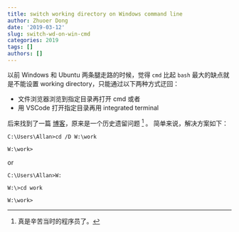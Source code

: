 ```yaml
---
title: switch working directory on Windows command line
author: Zhuoer Dong
date: '2019-03-12'
slug: switch-wd-on-win-cmd
categories: 2019
tags: []
authors: []
---
```



以前 Windows 和 Ubuntu 两条腿走路的时候，觉得 `cmd` 比起 `bash` 最大的缺点就是不能设置 working directory，只能通过以下两种方式迂回：

- 文件浏览器浏览到指定目录再打开 cmd 或者
- 用 VSCode 打开指定目录再用 integrated terminal 

后来找到了一篇 [博客](https://blogs.msdn.microsoft.com/oldnewthing/20101011-00/?p=12563/)，原来是一个历史遗留问题 ^[真是辛苦当时的程序员了。] 。 简单来说，解决方案如下：

```
C:\Users\Allan>cd /D W:\work

W:\work>
```

or

```
C:\Users\Allan>W:

W:\>cd work

W:\work>
```

